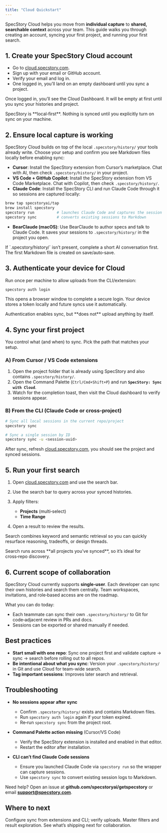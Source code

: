 ```yaml
---
title: "Cloud Quickstart"
---
```


SpecStory Cloud helps you move from **individual capture** to **shared, searchable context** across your team.
This guide walks you through creating an account, syncing your first project, and running your first search.

## 1. Create your SpecStory Cloud account

- Go to [cloud.specstory.com](https://cloud.specstory.com).
- Sign up with your email or GitHub account.
- Verify your email and log in.
- One logged in, you’ll land on an empty dashboard until you sync a project.

Once logged in, you’ll see the Cloud Dashboard. It will be empty at first until you sync your histories and project.

<Info>
SpecStory is **local‑first**. Nothing is synced until you explicitly turn on sync on your machine.
</Info>


## 2. Ensure local capture is working

SpecStory Cloud builds on top of the local `.specstory/history/` your tools already write. Choose your setup and confirm you see Markdown files locally before enabling sync:

* **Cursor**: Install the SpecStory extension from Cursor’s marketplace. Chat with AI, then check `.specstory/history/` in your project.
* **VS Code + GitHub Copilot**: Install the SpecStory extension from VS Code Marketplace. Chat with Copilot, then check `.specstory/history/`.
* **Claude Code**: Install the SpecStory CLI and run Claude Code through it so sessions are captured locally:

```bash
brew tap specstoryai/tap
brew install specstory
specstory run          # launches Claude Code and captures the session
specstory sync         # converts existing sessions to Markdown
```
* **BearClaude (macOS)**: Use BearClaude to author specs and talk to Claude Code. It saves your sessions to `.specstory/history/` in the project you open.

<Tip>
If `.specstory/history/` isn’t present, complete a short AI conversation first. The first Markdown file is created on save/auto‑save.
</Tip>


## 3. Authenticate your device for Cloud

Run once per machine to allow uploads from the CLI/extension:

```bash
specstory auth login
```

This opens a browser window to complete a secure login. Your device stores a token locally and future syncs use it automatically.

<Note>
Authentication enables sync, but **does not** upload anything by itself.
</Note>


## 4. Sync your first project

You control what (and when) to sync. Pick the path that matches your setup.

### A) From Cursor / VS Code extensions

1. Open the project folder that is already using SpecStory and also contains `.specstory/history/`.
2. Open the Command Palette (`Ctrl/Cmd+Shift+P`) and run **`SpecStory: Sync with Cloud`**.
3. Watch for the completion toast, then visit the Cloud dashboard to verify sessions appear.

### B) From the CLI (Claude Code or cross‑project)

```bash
# Sync all local sessions in the current repo/project
specstory sync

# Sync a single session by ID
specstory sync -u <session-uuid>
```

After sync, refresh [cloud.specstory.com](https://cloud.specstory.com), you should see the project and synced sessions.


## 5. Run your first search

1. Open [cloud.specstory.com](https://cloud.specstory.com) and use the search bar.
2. Use the search bar to query across your synced histories.
3. Apply filters:

   * **Projects** (multi‑select)
   * **Time Range**
4. Open a result to review the results.

Search combines keyword and semantic retrieval so you can quickly resurface reasoning, tradeoffs, or design threads.

<Tip>
Search runs across **all projects you’ve synced**, so it’s ideal for cross‑repo discovery.
</Tip>


## 6. Current scope of collaboration

SpecStory Cloud currently supports **single‑user**. Each developer can sync their own histories and search them centrally. Team workspaces, invitations, and role‑based access are on the roadmap.

What you can do today:
- Each teammate can sync their own `.specstory/history/` to Git for code‑adjacent review in PRs and docs.
- Sessions can be exported or shared manually if needed.


## Best practices

* **Start small with one repo**: Sync one project first and validate capture → sync → search before rolling out to all repos.
* **Be intentional about what you sync**: Version your `.specstory/history/` in Git and use Cloud for team-wide search.
* **Tag important sessions**: Improves later search and retrieval.


## Troubleshooting

* **No sessions appear after sync**

  * Confirm `.specstory/history/` exists and contains Markdown files.
  * Run `specstory auth login` again if your token expired.
  * Re‑run `specstory sync` from the project root.

* **Command Palette action missing** (Cursor/VS Code)

  * Verify the SpecStory extension is installed and enabled in that editor.
  * Restart the editor after installation.

* **CLI can’t find Claude Code sessions**

  * Ensure you launched Claude Code via `specstory run` so the wrapper can capture sessions.
  * Use `specstory sync` to convert existing session logs to Markdown.

Need help? Open an issue at **github.com/specstoryai/getspecstory** or email **[support@specstory.com](mailto:support@specstory.com)**.

## Where to next

<CardGroup>
  <Card title="Sync & Store" icon="arrow-down-up-across-line" href="/cloud/sync-and-store">
    Configure sync from extensions and CLI; verify uploads.
  </Card>
  <Card title="Search & Organization" icon="magnifying-glass" href="/cloud/search-and-organization">
    Master filters and result exploration.
  </Card>
  <Card title="Teams & Sharing" icon="users" href="/cloud/teams-and-sharing">
    See what’s shipping next for collaboration.
  </Card>
</CardGroup>
